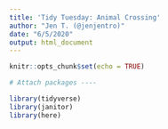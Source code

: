 ```yaml
---
title: 'Tidy Tuesday: Animal Crossing'
author: "Jen T. (@jenjentro)"
date: "6/5/2020"
output: html_document
---
```


```r
knitr::opts_chunk$set(echo = TRUE)

# Attach packages ----

library(tidyverse)
library(janitor)
library(here)
```

